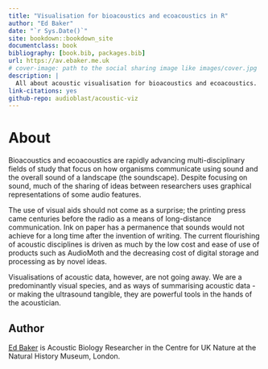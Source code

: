 ```yaml
---
title: "Visualisation for bioacoustics and ecoacoustics in R"
author: "Ed Baker"
date: "`r Sys.Date()`"
site: bookdown::bookdown_site
documentclass: book
bibliography: [book.bib, packages.bib]
url: https://av.ebaker.me.uk
# cover-image: path to the social sharing image like images/cover.jpg
description: |
  All about acoustic visualisation for bioacoustics and ecoacoustics.
link-citations: yes
github-repo: audioblast/acoustic-viz
---
```


# About {.unnumbered}

Bioacoustics and ecoacoustics are rapidly advancing multi-disciplinary fields of study that focus on how organisms communicate using sound and the overall sound of a landscape (the soundscape). Despite focusing on sound, much of the sharing of ideas between researchers uses graphical representations of some audio features.

The use of visual aids should not come as a surprise; the printing press came centuries before the radio as a means of long-distance communication. Ink on paper has a permanence that sounds would not achieve for a long time after the invention of writing. The current flourishing of acoustic disciplines is driven as much by the low cost and ease of use of products such as AudioMoth and the decreasing cost of digital storage and processing as by novel ideas.

Visualisations of acoustic data, however, are not going away. We are a predominantly visual species, and as ways of summarising acoustic data - or making the ultrasound tangible, they are powerful tools in the hands of the acoustician.

## Author {.unnumbered}

[Ed Baker](https://ebaker.me.uk) is Acoustic Biology Researcher in the Centre for UK Nature at the Natural History Museum, London.
